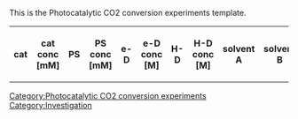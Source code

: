 <noinclude>
This is the Photocatalytic CO2 conversion experiments template.
</noinclude>
<includeonly>
<table class="wikitable">
<tr>
<th resource="General" title="Catalyst">cat</th>
<th resource="General">cat conc [mM]</th>
<th resource="General">PS</th>
<th resource="General">PS conc [mM]</th>
<th resource="General">e-D</th>
<th resource="General">e-D conc [M]</th>
<th resource="Additives and solvents" property="hidden">H-D</th>
<th resource="Additives and solvents" property="hidden">H-D conc [M]</th>
<th resource="General,Additives and solvents">solvent A</th>
<th resource="Additives and solvents" property="hidden">solvent B</th>
<th resource="Additives and solvents" property="hidden">solvent C</th>
<th resource="Additives and solvents" property="hidden">solv A/B/C</th>
<th resource="Additives and solvents">additives, e.g. for buffer</th>
<th resource="Additives and solvents" property="hidden">additives conc [M]</th>
<th resource="Physical data" property="hidden">pH</th>
<th resource="Physical data" property="hidden">T [°C]</th>
<th resource="General,Physical data">λexc [nm]</th>
<th resource="Physical data" property="hidden">t [h]</th>
<th resource="General,Products">TON CO</th>
<th resource="Products" property="hidden">TOF CO</th>
<th resource="Products" property="hidden">Φ CO [%]</th>
<th resource="General,Products">TON CH4</th>
<th resource="Products" property="hidden">TOF CH4</th>
<th resource="Products" property="hidden">Φ CH4 [%]</th>
<th resource="General,Products">TON H2</th>
<th resource="Products" property="hidden">TOF H2</th>
<th resource="Products" property="hidden">Φ H2 [%]</th>
<th resource="General,Products">TON HCOOH</th>
<th resource="Products" property="hidden">TOF HCOOH</th>
<th resource="Products" property="hidden">Φ HCOOH [%]</th>
<th resource="General,Products">TON MeOH</th>
<th resource="Products" property="hidden">TOF MeOH</th>
<th resource="Products" property="hidden">Φ MeOH [%]</th>
<th resource="General,Products" property="hidden">selectivity [%] [CO;CH4;H2;HCOOH;MeOH]</th>
<th resource="Products" property="hidden">Φ all [%]</th>
<th resource="General" property="hidden">include</th>
</tr>
{{{experiments|}}}
</table>
[[Category:Photocatalytic CO2 conversion experiments]]
[[Category:Investigation]]